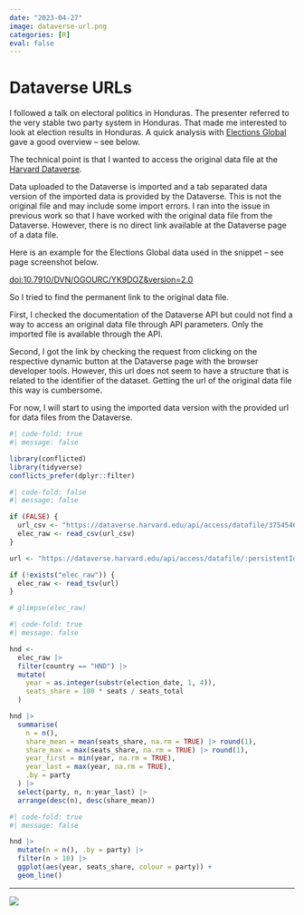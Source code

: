 ```yaml
---
date: "2023-04-27"
image: dataverse-url.png
categories: [R]
eval: false
---
```


# Dataverse URLs

I followed a talk on electoral politics in Honduras. The presenter referred to the very stable two party system in Honduras. That made me interested to look at election results in Honduras. A quick analysis with [Elections Global](https://dataverse.harvard.edu/dataset.xhtml?persistentId=doi:10.7910/DVN/OGOURC) gave a good overview -- see below.

The technical point is that I wanted to access the original data file at the [Harvard Dataverse](https://dataverse.harvard.edu/).

Data uploaded to the Dataverse is imported and a tab separated data version of the imported data is provided by the Dataverse. This is not the original file and may include some import errors. I ran into the issue in previous work so that I have worked with the original data file from the Dataverse. However, there is no direct link available at the Dataverse page of a data file.

Here is an example for the Elections Global data used in the snippet -- see page screenshot below.

[doi:10.7910/DVN/OGOURC/YK9DOZ&version=2.0](https://dataverse.harvard.edu/file.xhtml?persistentId=doi:10.7910/DVN/OGOURC/YK9DOZ&version=2.0)

So I tried to find the permanent link to the original data file.

First, I checked the documentation of the Dataverse API but could not find a way to access an original data file through API parameters. Only the imported file is available through the API.

Second, I got the link by checking the request from clicking on the respective dynamic button at the Dataverse page with the browser developer tools. However, this url does not seem to have a structure that is related to the identifier of the dataset. Getting the url of the original data file this way is cumbersome.

For now, I will start to using the imported data version with the provided url for data files from the Dataverse.


```r
#| code-fold: true
#| message: false

library(conflicted)
library(tidyverse)
conflicts_prefer(dplyr::filter)
```

```r
#| code-fold: false
#| message: false

if (FALSE) {
  url_csv <- "https://dataverse.harvard.edu/api/access/datafile/3754546?format=original"
  elec_raw <- read_csv(url_csv)
}

url <- "https://dataverse.harvard.edu/api/access/datafile/:persistentId?persistentId=doi:10.7910/DVN/OGOURC/YK9DOZ"

if (!exists("elec_raw")) {
  elec_raw <- read_tsv(url)
}

# glimpse(elec_raw)
```

```r
#| code-fold: true
#| message: false

hnd <-
  elec_raw |>
  filter(country == "HND") |>
  mutate(
    year = as.integer(substr(election_date, 1, 4)),
    seats_share = 100 * seats / seats_total
  )

hnd |>
  summarise(
    n = n(),
    share_mean = mean(seats_share, na.rm = TRUE) |> round(1),
    share_max = max(seats_share, na.rm = TRUE) |> round(1),
    year_first = min(year, na.rm = TRUE),
    year_last = max(year, na.rm = TRUE),
    .by = party
  ) |>
  select(party, n, n:year_last) |>
  arrange(desc(n), desc(share_mean))
```

```r
#| code-fold: true
#| message: false

hnd |>
  mutate(n = n(), .by = party) |>
  filter(n > 10) |>
  ggplot(aes(year, seats_share, colour = party)) +
  geom_line()
```

---

![](dataverse-url.png)
